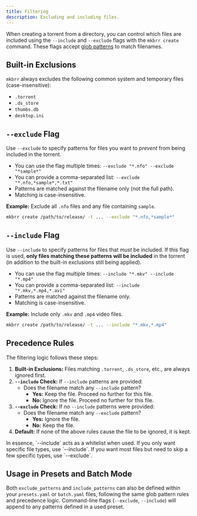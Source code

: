 ```yaml
---
title: Filtering
description: Excluding and including files.
---
```


When creating a torrent from a directory, you can control which files are included using the `--include` and `--exclude` flags with the `mkbrr create` command. These flags accept [glob patterns](https://en.wikipedia.org/wiki/Glob_(programming)) to match filenames.

## Built-in Exclusions

`mkbrr` always excludes the following common system and temporary files (case-insensitive):

-   `.torrent`
-   `.ds_store`
-   `thumbs.db`
-   `desktop.ini`

## `--exclude` Flag

Use `--exclude` to specify patterns for files you want to *prevent* from being included in the torrent.

-   You can use the flag multiple times: `--exclude "*.nfo" --exclude "*sample*"`
-   You can provide a comma-separated list: `--exclude "*.nfo,*sample*,*.txt"`
-   Patterns are matched against the filename only (not the full path).
-   Matching is case-insensitive.

**Example:** Exclude all `.nfo` files and any file containing `sample`.
```bash
mkbrr create /path/to/release/ -t ... --exclude "*.nfo,*sample*"
```

## `--include` Flag

Use `--include` to specify patterns for files that *must* be included. If this flag is used, **only files matching these patterns will be included** in the torrent (in addition to the built-in exclusions still being applied).

-   You can use the flag multiple times: `--include "*.mkv" --include "*.mp4"`
-   You can provide a comma-separated list: `--include "*.mkv,*.mp4,*.avi"`
-   Patterns are matched against the filename only.
-   Matching is case-insensitive.

**Example:** Include only `.mkv` and `.mp4` video files.
```bash
mkbrr create /path/to/release/ -t ... --include "*.mkv,*.mp4"
```

## Precedence Rules

The filtering logic follows these steps:

1.  **Built-in Exclusions:** Files matching `.torrent`, `.ds_store`, etc., are always ignored first.
2.  **`--include` Check:** If `--include` patterns are provided:
    *   Does the filename match any `--include` pattern?
        *   **Yes:** Keep the file. Proceed no further for this file.
        *   **No:** Ignore the file. Proceed no further for this file.
3.  **`--exclude` Check:** If *no* `--include` patterns were provided:
    *   Does the filename match any `--exclude` pattern?
        *   **Yes:** Ignore the file.
        *   **No:** Keep the file.
4.  **Default:** If none of the above rules cause the file to be ignored, it is kept.

<Info>
In essence, `--include` acts as a whitelist when used. If you only want specific file types, use `--include`. If you want most files but need to skip a few specific types, use `--exclude`.
</Info>

## Usage in Presets and Batch Mode

Both `exclude_patterns` and `include_patterns` can also be defined within your `presets.yaml` or `batch.yaml` files, following the same glob pattern rules and precedence logic. Command-line flags (`--exclude`, `--include`) will append to any patterns defined in a used preset.
